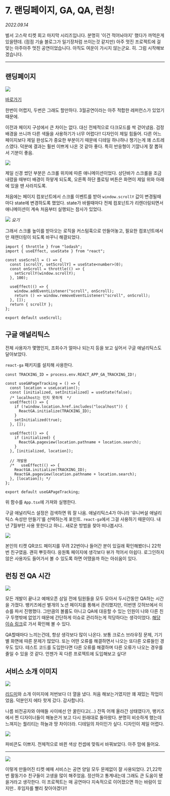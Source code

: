 
# 7. 랜딩페이지, GA, QA, 런칭!

_2022.09.14_

벌서 고스락 티켓 회고 마지막 시리즈입니다. 분명히 '이건 적어놔야지' 했다가 까먹은게 있을텐데. (점점 기술 블로그가 일기장처럼 쓰이는것 같지만) 아주 멋진 프로젝트에 걸맞는 아주아주 멋진 공연이었습니다. 아직도 여운이 가시지 않는군요. 히. 그럼 시작해보겠습니다.

---

## **랜딩페이지**

![](https://img1.daumcdn.net/thumb/R1280x0/?scode=mtistory2&fname=https%3A%2F%2Fblog.kakaocdn.net%2Fdn%2FCqaOw%2FbtrL1AhFLVi%2Fp0iKThf3GkJIae1YsthKv0%2Fimg.png)

[바로가기](https://gosrock.band)

한번이 어렵지, 두번은 그래도 할만하다. 3월공연이라는 아주 적합한 레퍼런스가 있었기 때문에.

이전과 페이지 구성에서 큰 차이는 없다. 대신 전체적으로 다크모드를 싹 걷어냈음. 검정 배경을 쓰니까 다른 색들을 사용하기가 너무 어렵다!! 디자인이 제일 힘들어. 다른 어느 페이지보다 제일 완성도가 중요한 부분이기 때문에 디테일 하나하나 챙기는게 꽤 스트레스였다. 덕분에 결과는 훨씬 이쁘게 나온 것 같아 좋다. 특히 반응형이 기깔나게 잘 뽑혀서 기분이 좋음.

![](https://blog.kakaocdn.net/dn/bbtyCE/btrLYkfkxoS/KVlK87JWDWKSjTrEB1kjTK/img.gif)

제일 신경 썼던 부분은 스크롤 위치에 따른 애니메이션이었다. 상단바가 스크롤을 조금 내렸을 때부터 배경이 하얗게 되도록, 오른쪽 하단 플로팅 버튼은 화면이 제일 위와 아래에 있을 땐 사라지도록.

처음에는 페이지 컴포넌트에서 스크롤 이벤트를 받아 `window.scrollY` 값이 변경될때마다 state에 변경하도록 했었다. state가 바뀔때마다 전체 컴포넌트가 리렌더링되면서 애니메이션이 계속 처음부터 실행되는 참사가 있었다.

![](https://img1.daumcdn.net/thumb/R1280x0/?scode=mtistory2&fname=https%3A%2F%2Fblog.kakaocdn.net%2Fdn%2Fcccqpa%2FbtrL4AARPuM%2FM60Zr2nBR6Ympx8JhAd7VK%2Fimg.png)
_요기_

그래서 스크롤 높이를 받아오는 로직을 커스텀훅으로 만들어놓고, 필요한 컴포넌트에서만 재렌더링이 되도록 바꾸니 해결되었다.

```tsx filename="useScroll.tsx"
import { throttle } from "lodash";
import { useEffect, useState } from "react";

const useScroll = () => {
  const [scrollY, setScrollY] = useState<number>(0);
  const onScroll = throttle(() => {
    setScrollY(window.scrollY);
  }, 100);

  useEffect(() => {
    window.addEventListener("scroll", onScroll);
    return () => window.removeEventListener("scroll", onScroll);
  }, []);
  return { scrollY };
};

export default useScroll;
```

## 구글 애널리틱스

전체 사용자가 몇명인지, 조회수가 얼마나 되는지 등을 보고 싶어서 구글 애널리틱스도 달아보았다.

`react-ga` 패키지를 설치해 사용한다.

```tsx filename="useGAPageTraking.tsx"
const TRACKING_ID = process.env.REACT_APP_GA_TRACKING_ID!;

const useGAPageTracking = () => {
  const location = useLocation();
  const [initialized, setInitialized] = useState(false);
  /* localhost는 인지 못하게  */
  useEffect(() => {
    if (!window.location.href.includes("localhost")) {
      ReactGA.initialize(TRACKING_ID);
    }
    setInitialized(true);
  }, []);

  useEffect(() => {
    if (initialized) {
      ReactGA.pageview(location.pathname + location.search);
    }
  }, [initialized, location]);

  // 개발용
  /*   useEffect(() => {
    ReactGA.initialize(TRACKING_ID);
    ReactGA.pageview(location.pathname + location.search);
  }, [location]); */
};

export default useGAPageTracking;
```

위 함수를 `App.tsx`에 가져와 실행한다.

구글 애널리틱스 설정은 검색하면 뭐 잘 나옴. 애널리틱스4가 아니라 '유니버설 애널리틱스 속성만 만들기'를 선택하는게 포인트. `react-ga`에서 그걸 사용하기 때문이다. 내년 7월부턴 사용 못한다고 하니.. 새로운 방법을 찾아 떠나봅시다.

![](https://img1.daumcdn.net/thumb/R1280x0/?scode=mtistory2&fname=https%3A%2F%2Fblog.kakaocdn.net%2Fdn%2FcQq8fd%2FbtrL4bg0BQY%2F2vykeAlHlJShmGI2ntrhXk%2Fimg.png)

본인의 티켓 QR코드 페이지를 무려 22번이나 들어간 분이 있길래 확인해봤더니 22학번 친구였음. 괜히 뿌듯하다. 응원톡 페이지에 생각보다 뷰가 적어서 아쉽다. 로그인하지 않은 사용자도 들어가서 볼 수 있도록 하면 어땠을까 하는 아쉬움이 있다.

## 런칭 전 QA 시간

![](https://img1.daumcdn.net/thumb/R1280x0/?scode=mtistory2&fname=https%3A%2F%2Fblog.kakaocdn.net%2Fdn%2FmytB0%2FbtrODvdTPNe%2FBWPuwXKjvlwnmr76kLrpc1%2Fimg.png)

모든 개발이 끝나고 예매오픈 삼일 전에 팀원들을 모두 모아서 두시간동안 QA하는 시간을 가졌다. 뱅키즈에선 별개의 노션 페이지를 통해서 관리했지만, 이번엔 깃허브에서 이슈를 파서 진행했다. 그만큼의 볼륨도 아니고 QA에 대응할 수 있는 인원이 나와 다른 친구 두명밖에 없었기 때문에 간단하게 이슈로 관리하는게 적당하다는 생각이었다. [해당 이슈 링크](https://github.com/Gosrock/Ticket-Front-22nd/issues/48)로 가서 확인해 볼 수 있다.

QA할때마다 느끼는건데, 항상 생각보다 많이 나온다. 보통 크로스 브라우징 문제, 기기별 화면에 따른 문제가 많았다. 또는 어떤 오류를 해결하면서 나오는 또다른 오류들인 경우도 있다. 테스트 코드를 도입한다면 다른 오류를 해결하며 다른 오류가 나오는 경우를 줄일 수 있을 것 같다. 언젠가 꼭 다른 프로젝트에 도입해보고 싶다!

## 서비스 소개 이미지

![](https://img1.daumcdn.net/thumb/R1280x0/?scode=mtistory2&fname=https%3A%2F%2Fblog.kakaocdn.net%2Fdn%2FJrh6I%2FbtrLZQyhwLe%2FJOaO4DQrifLA6nYEQ9Rvck%2Fimg.png)

[리드미](https://github.com/Gosrock/Ticket-Front-22nd#readme)와 소개 이미지에 저번보다 더 열을 냈다. 처음 해보는거였지만 꽤 재밌는 작업이었음. 덕분인지 에타 핫게 갔다. 감사합니다.

나름 비전공자와 야매들 사이에선 안 꿀린다고(...) 잔뜩 어깨 올라간 상태였다가, 뱅키즈에서 찐 디자이너들이 해놓은거 보고 다시 원래대로 돌아왔다. 분명히 비슷하게 했는데 느껴지는 퀄리티는 하늘과 땅 차이더라. 디테일의 차이인가 싶다. 디자인이 제일 어렵다.

<Img
  src="https://img1.daumcdn.net/thumb/R1280x0/?scode=mtistory2&fname=https%3A%2F%2Fblog.kakaocdn.net%2Fdn%2FrZlFa%2FbtrLZyki2Xx%2FomWvk3c0FcjLj9jCwye8tk%2Fimg.png"
  width={500}
/>

파비콘도 이쁘지. 전체적으로 바뀐 색상 컨셉에 맞춰서 바꿔보았다. 아주 맘에 들어요.

---

![](https://img1.daumcdn.net/thumb/R1280x0/?scode=mtistory2&fname=https%3A%2F%2Fblog.kakaocdn.net%2Fdn%2FbhhsYU%2FbtrL6QXlZDs%2FTvFEAUY90BNXT7k6hMkv5k%2Fimg.png)

이렇게 만들어진 티켓 예매 서비스는 공연 양일 모두 문제없이 잘 사용되었다. 21,22학번 활동기수 친구들이 고생을 많이 해주었음. 정산하고 통계내는데 그래도 큰 도움이 됐을거라고 생각한다. 이 프로젝트는 매 공연마다 지속적으로 이어졌으면 하는 바람이 있지만.. 후임자를 빨리 찾아야겠다!!
